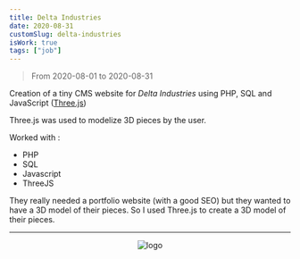 ```yaml
---
title: Delta Industries
date: 2020-08-31
customSlug: delta-industries
isWork: true
tags: ["job"]
---
```


> From 2020-08-01 to 2020-08-31

Creation of a tiny CMS website for *Delta Industries* using PHP, SQL and JavaScript ([Three.js](https://threejs.org/))

Three.js was used to modelize 3D pieces by the user.

Worked with :

- PHP
- SQL
- Javascript
- ThreeJS

They really needed a portfolio website (with a good SEO) but they wanted to have a 3D model of their pieces. So I used Three.js to create a 3D model of their pieces.

---


<div style="text-align: center">
    <Image src={logo} alt="logo" height={100}/>
</div>

